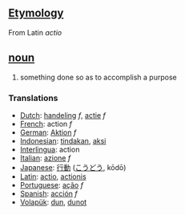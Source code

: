 == [[Etymology]] ==

From Latin ''actio''

== [[noun]] ==
# something done so as to accomplish a purpose

===Translations===
*[[Dutch]]: [[handeling]] ''f'', [[actie]] ''f''
*[[French]]: action ''f''
*[[German]]: [[Aktion]] ''f''
*[[Indonesian]]: [[tindak]]an, [[aksi]] 
*[[Interlingua]]: action 
*[[Italian]]: [[azione]] ''f'' 
*[[Japanese]]: [[行動]] ([[こうどう]], kōdō) 
*[[Latin]]: [[actio]], [[actionis]]
*[[Portuguese]]: [[ação]] ''f'' 
*[[Spanish]]: [[acción]] ''f'' 
*[[Volapük]]: [[dun]], [[dunot]]